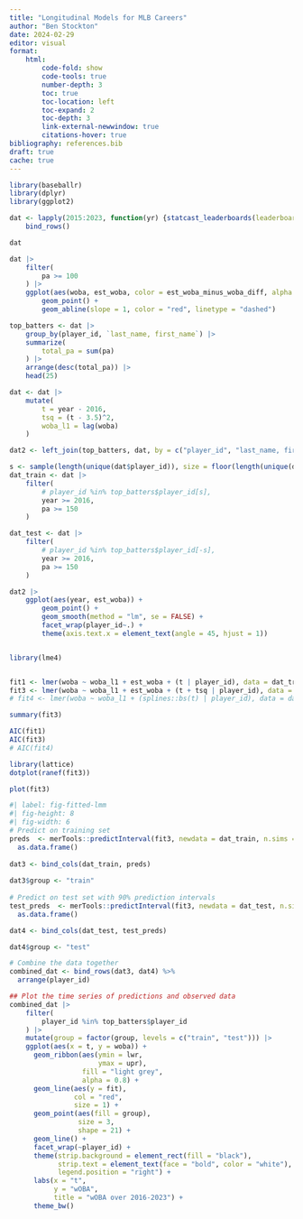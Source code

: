 ```yaml
---
title: "Longitudinal Models for MLB Careers"
author: "Ben Stockton"
date: 2024-02-29
editor: visual
format: 
    html:
        code-fold: show
        code-tools: true
        number-depth: 3
        toc: true
        toc-location: left
        toc-expand: 2
        toc-depth: 3
        link-external-newwindow: true
        citations-hover: true
bibliography: references.bib
draft: true
cache: true
---
```


```r
library(baseballr)
library(dplyr)
library(ggplot2)

dat <- lapply(2015:2023, function(yr) {statcast_leaderboards(leaderboard = "expected_statistics", year = yr, min_pa = 25)}) |>
    bind_rows()

dat
```

```r
dat |>
    filter(
        pa >= 100
    ) |>
    ggplot(aes(woba, est_woba, color = est_woba_minus_woba_diff, alpha = 1 - 1/pa)) +
        geom_point() +
        geom_abline(slope = 1, color = "red", linetype = "dashed")
```

```r
top_batters <- dat |>
    group_by(player_id, `last_name, first_name`) |>
    summarize(
        total_pa = sum(pa)
    ) |>
    arrange(desc(total_pa)) |>
    head(25)
```

```r

dat <- dat |>
    mutate(
        t = year - 2016,
        tsq = (t - 3.5)^2,
        woba_l1 = lag(woba)
    )

dat2 <- left_join(top_batters, dat, by = c("player_id", "last_name, first_name"))

s <- sample(length(unique(dat$player_id)), size = floor(length(unique(dat$player_id)) * 0.75))
dat_train <- dat |>
    filter(
        # player_id %in% top_batters$player_id[s],
        year >= 2016,
        pa >= 150
    )

dat_test <- dat |>
    filter(
        # player_id %in% top_batters$player_id[-s],
        year >= 2016,
        pa >= 150
    )
```

```r
dat2 |>
    ggplot(aes(year, est_woba)) +
        geom_point() +
        geom_smooth(method = "lm", se = FALSE) +
        facet_wrap(player_id~.) +
        theme(axis.text.x = element_text(angle = 45, hjust = 1))
```

```r

```

```r
library(lme4)


fit1 <- lmer(woba ~ woba_l1 + est_woba + (t | player_id), data = dat_train)
fit3 <- lmer(woba ~ woba_l1 + est_woba + (t + tsq | player_id), data = dat_train)
# fit4 <- lmer(woba ~ woba_l1 + (splines::bs(t) | player_id), data = dat_train)

summary(fit3)
```

```r
AIC(fit1)
AIC(fit3)
# AIC(fit4)
```

```r
library(lattice)
dotplot(ranef(fit3))
```

```r
plot(fit3)
```

```r
#| label: fig-fitted-lmm
#| fig-height: 8
#| fig-width: 6
# Predict on training set
preds  <- merTools::predictInterval(fit3, newdata = dat_train, n.sims = 100, returnSims = TRUE, seed = 657, level = 0.95) %>%
  as.data.frame()
 
dat3 <- bind_cols(dat_train, preds)
 
dat3$group <- "train"
 
# Predict on test set with 90% prediction intervals
test_preds  <- merTools::predictInterval(fit3, newdata = dat_test, n.sims = 100, returnSims = TRUE, seed = 657, level = 0.95) %>%
  as.data.frame()

dat4 <- bind_cols(dat_test, test_preds)

dat4$group <- "test"

# Combine the data together
combined_dat <- bind_rows(dat3, dat4) %>%
  arrange(player_id)

## Plot the time series of predictions and observed data
combined_dat |>
    filter(
        player_id %in% top_batters$player_id
    ) |>
    mutate(group = factor(group, levels = c("train", "test"))) |>
    ggplot(aes(x = t, y = woba)) +
      geom_ribbon(aes(ymin = lwr,
                      ymax = upr),
                  fill = "light grey",
                  alpha = 0.8) +
      geom_line(aes(y = fit),
                col = "red",
                size = 1) +
      geom_point(aes(fill = group),
                 size = 3,
                 shape = 21) +
      geom_line() +
      facet_wrap(~player_id) +
      theme(strip.background = element_rect(fill = "black"),
            strip.text = element_text(face = "bold", color = "white"),
            legend.position = "right") +
      labs(x = "t",
           y = "wOBA",
           title = "wOBA over 2016-2023") +
      theme_bw()
```

